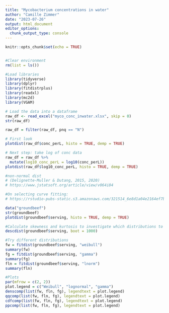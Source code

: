 ```yaml
---
title: "Mycobacterium concentrations in water"
author: "Camille Zimmer"
date: "2023-07-26"
output: html_document
editor_options: 
  chunk_output_type: console
---
```


```r
knitr::opts_chunk$set(echo = TRUE)


#Clear environment
rm(list = ls())

#Load libraries
library(tidyverse)
library(dplyr)
library(fitdistrplus)
library(readxl)
library(mc2d)
library(VGAM)

# Load the data into a dataframe 
raw_df <- read_excel("myco_conc_inwater.xlsx", skip = 0)
str(raw_df)

```

```r

raw_df = filter(raw_df, pnq == "N")   

# First look
plotdist(raw_df$conc_perL, histo = TRUE, demp = TRUE)

# Next step: take log of conc data
raw_df = raw_df %>%
  mutate(log10_conc_perL = log10(conc_perL))
plotdist(raw_df$log10_conc_perL, histo = TRUE, demp = TRUE)


```


```r
#non-normal dist 
# (Delignette-Muller & Dutang, 2015, 2020)
# https://www.jstatsoft.org/article/view/v064i04

#On selecting curve fitting:
# https://rstudio-pubs-static.s3.amazonaws.com/321514_6e8d1a04e2164ef7b56251eb1ffc19d8.html

data("groundbeef")
str(groundbeef)
plotdist(groundbeef$serving, histo = TRUE, demp = TRUE)

#Calculate skewness and kurtosis to investigate which distributions to use
descdist(groundbeef$serving, boot = 1000)

#Try different distributions
fw = fitdist(groundbeef$serving, "weibull") 
summary(fw)
fg = fitdist(groundbeef$serving, "gamma") 
summary(fg)
fln = fitdist(groundbeef$serving, "lnorm") 
summary(fln)

#Plots
par(mfrow = c(2, 2)) 
plot.legend = c("Weibull", "lognormal", "gamma")
denscomp(list(fw, fln, fg), legendtext = plot.legend) 
qqcomp(list(fw, fln, fg), legendtext = plot.legend) 
cdfcomp(list(fw, fln, fg), legendtext = plot.legend) 
ppcomp(list(fw, fln, fg), legendtext = plot.legend)
```